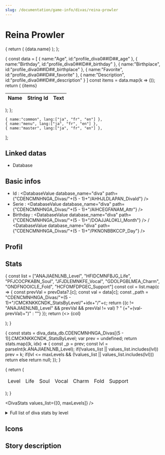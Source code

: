 ```yaml
---
slug: /documentation/game-info/divas/reina-prowler
---
```


# Reina Prowler


{
  return (
    <tr>
    <td>{data.name}</td>
    <td><DivaLanguageLink bank="common" id={data.id} language={language} /></td>
    <td><DivaString bank="common" id={data.id} language={language} /></td>
    </tr>
  );
};

{
  const data = 
  [
    {
      name:"Age",
      id:"profile_diva0##ID##_age"
    },
    {
      name:"Birthday",
      id:"profile_diva0##ID##_birthday"
    },
    {
      name:"Birthplace",
      id:"profile_diva0##ID##_birthplace"
    },
    {
      name:"Favorite",
      id:"profile_diva0##ID##_favorite"
    },
    {
      name:"Description",
      id:"profile_diva0##ID##_description"
    }
  ]
  const items = data.map(k => (<DivaInfoProfileTableRow data={k} language={language} />));
  return (
    <table>
    <thead>
    <tr>
    <th>Name</th>
    <th>String Id</th>
    <th>Text</th>
    </tr>
    </thead>
    <tbody>
    {items}
    </tbody>
    </table>
  );
};

    { name:"common", lang:["ja", "fr", "en"] },
    { name:"menu", lang:["ja", "fr", "en"] },
    { name:"master", lang:["ja", "fr", "en"] },
  ];

<LanguageContext files={languagesFiles}>

<DivaIdContext divaId="5">

<div style={{position:'relative'}}><div style={{position: 'absolute',top:'-140px', right:'-50px', width:'40%'}}><DivaImage type="l_size" /></div></div>

## Linked datas

* <Link href={getLinkById("documentation/database/data-content/diva")} >Database</Link>

## Basic infos

* Id : <DatabaseValue database_name="diva" path={"CDENCMNHNGA_Divas/"+(5 - 1)+"/AHHJLDLAPAN_DivaId"} />
* Serie : <DatabaseValue database_name="diva" path={"CDENCMNHNGA_Divas/"+(5 - 1)+"/AIHCEGFANAM_Attr"} />
* Birthday : <DatabaseValue database_name="diva" path={"CDENCMNHNGA_Divas/"+(5 - 1)+"/DOAJJALOKLI_Month"} /> / <DatabaseValue database_name="diva" path={"CDENCMNHNGA_Divas/"+(5 - 1)+"/PKNONBBKCCP_Day"} />

## Profil

<Tabs groupId="language">
  <TabItem value="ja" label="Japanese" default>
    <DivaInfoProfileTable language="ja" />
  </TabItem>
  <TabItem value="fr" label="French">
    <DivaInfoProfileTable language="fr" />
  </TabItem>
  <TabItem value="en" label="English">
    <DivaInfoProfileTable language="en" />
  </TabItem>
</Tabs>

## Stats


{
  const list = ["ANAJIAENLNB_Level", "HFIDCMNFBJG_Life", "PFJCOCPKABN_Soul", "JFJDLEMNKFE_Vocal", "GDOLPGBLMEA_Charm", "ONDFNOOICLE_Fold", "HCFOMFDPGEC_Support"]
  const col = list.map(c => {
    const prevVal = prevData?.[c];
    const val = data[c];
    const _path = "CDENCMNHNGA_Divas/"+(5 - 1)+"/CMCKNKKCNDK_StatsByLevel/"+idx+"/"+c;
    return <td><DatabaseValue database_name="diva" path={_path} />{(c != "ANAJIAENLNB_Level" && prevVal && prevVal != val) ? " (+"+(val-prevVal)+")" : ""}</td>
  });
  return (<><tr>
    {col}
  </tr></>);
}


{
  const stats = diva_data_db.CDENCMNHNGA_Divas[(5 - 1)].CMCKNKKCNDK_StatsByLevel;
  var prev = undefined;
  return stats.map((k, idx) => {
    const _p = prev;
    const lvl = parseInt(k.ANAJIAENLNB_Level);
    if(!values_list || values_list.includes(lvl))
      prev = k;
    if(lvl <= maxLevels && (!values_list || values_list.includes(lvl)))
      return <DivaStatsRow data={k} prevData={_p} idx={idx} />
    else
      return null;
  });
}

{
  return (
  <table>
  <thead>
  <tr><td>Level</td><td>Life</td><td>Soul</td><td>Vocal</td><td>Charm</td><td>Fold</td><td>Support</td></tr>
  </thead>
  <tbody>
  <DivaStatsRows values_list={values_list} />
  </tbody>
  </table>);
}


<DivaStats values_list={[0, maxLevels]} />

<details>
<summary>Full list of diva stats by level</summary>
<DivaStats />
</details>

## Icons


<Tabs groupId="divaIcon">
  <TabItem value="s_size" label="S size" default>
    <DivaImage type="s_size" />
  </TabItem>
  <TabItem value="m_size" label="M size" default>
    <DivaImage type="m_size" />
  </TabItem>
  <TabItem value="l_size" label="L size" default>
    <DivaImage type="l_size" />
  </TabItem>
  <TabItem value="ps" label="PS" default>
    <DivaImage type="ps" />
  </TabItem>
  <TabItem value="story" label="Story" default>
    <DivaImage type="story" />
  </TabItem>
  <TabItem value="small_bustup" label="Small bustup" default>
    <DivaImage type="small_bustup" />
  </TabItem>
  <TabItem value="standing_costume" label="Standing Costume" default>
    <DivaImage type="standing_costume" />
  </TabItem>
  <TabItem value="event_go_diva" label="Event Go Diva" default>
    <DivaImage type="event_go_diva" />
  </TabItem>
  <TabItem value="event_go_diva_typed" label="Event Go Diva Typed" default>
    <DivaImage type="event_go_diva_typed" />
  </TabItem>
</Tabs>


## Story description

<Tabs groupId="language">
  <TabItem value="ja" label="Japanese" default>

<DivaLanguageLink bank="menu" id="story_diva_desc_##ID##" language="ja" />  

<blockquote><DivaString bank="menu" id="story_diva_desc_##ID##" language="ja" /></blockquote>

  </TabItem>
  <TabItem value="fr" label="French">

<DivaLanguageLink bank="menu" id="story_diva_desc_##ID##" language="fr" />  

<blockquote><DivaString bank="menu" id="story_diva_desc_##ID##" language="fr" /></blockquote>

  </TabItem>
  <TabItem value="en" label="English">

<DivaLanguageLink bank="menu" id="story_diva_desc_##ID##" language="en" />  

<blockquote><DivaString bank="menu" id="story_diva_desc_##ID##" language="en" /></blockquote>

  </TabItem>
</Tabs>
</DivaIdContext>
</LanguageContext>
